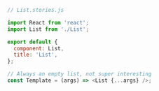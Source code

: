 ```js
// List.stories.js

import React from 'react';
import List from './List';

export default {
  component: List,
  title: 'List',
};

// Always an empty list, not super interesting
const Template = (args) => <List {...args} />;

```